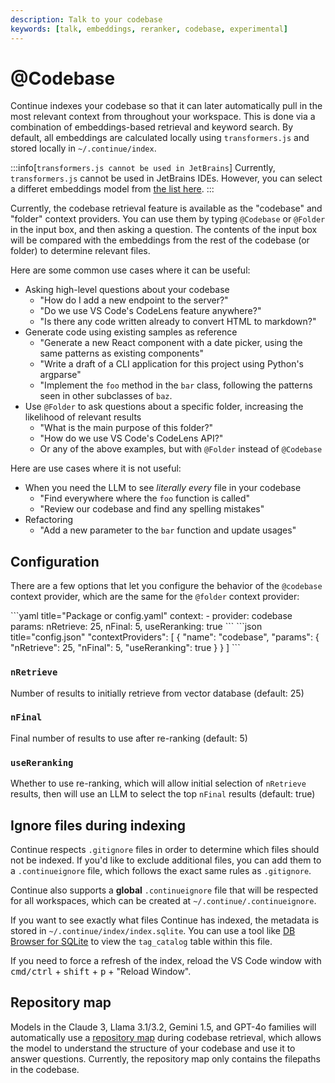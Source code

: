 ```yaml
---
description: Talk to your codebase
keywords: [talk, embeddings, reranker, codebase, experimental]
---
```



# @Codebase

Continue indexes your codebase so that it can later automatically pull in the most relevant context from throughout your workspace. This is done via a combination of embeddings-based retrieval and keyword search. By default, all embeddings are calculated locally using `transformers.js` and stored locally in `~/.continue/index`.

:::info[`transformers.js cannot be used in JetBrains`]
Currently, `transformers.js` cannot be used in JetBrains IDEs. However, you can select a differet embeddings model from [the list here](../model-types/embeddings.mdx).
:::

Currently, the codebase retrieval feature is available as the "codebase" and "folder" context providers. You can use them by typing `@Codebase` or `@Folder` in the input box, and then asking a question. The contents of the input box will be compared with the embeddings from the rest of the codebase (or folder) to determine relevant files.

Here are some common use cases where it can be useful:

- Asking high-level questions about your codebase
  - "How do I add a new endpoint to the server?"
  - "Do we use VS Code's CodeLens feature anywhere?"
  - "Is there any code written already to convert HTML to markdown?"
- Generate code using existing samples as reference
  - "Generate a new React component with a date picker, using the same patterns as existing components"
  - "Write a draft of a CLI application for this project using Python's argparse"
  - "Implement the `foo` method in the `bar` class, following the patterns seen in other subclasses of `baz`.
- Use `@Folder` to ask questions about a specific folder, increasing the likelihood of relevant results
  - "What is the main purpose of this folder?"
  - "How do we use VS Code's CodeLens API?"
  - Or any of the above examples, but with `@Folder` instead of `@Codebase`

Here are use cases where it is not useful:

- When you need the LLM to see _literally every_ file in your codebase
  - "Find everywhere where the `foo` function is called"
  - "Review our codebase and find any spelling mistakes"
- Refactoring
  - "Add a new parameter to the `bar` function and update usages"

## Configuration

There are a few options that let you configure the behavior of the `@codebase` context provider, which are the same for the `@folder` context provider:

<Tabs groupId="config-example">
  <TabItem value="yaml" label="YAML">
  ```yaml title="Package or config.yaml" 
  context:
    - provider: codebase
      params:
        nRetrieve: 25,
        nFinal: 5,
        useReranking: true
  ```
  </TabItem>
  <TabItem value="json" label="JSON">
  ```json title="config.json"
    "contextProviders": [
      {
        "name": "codebase",
        "params": {
          "nRetrieve": 25,
          "nFinal": 5,
          "useReranking": true
        }
      }
    ]
  ```
  </TabItem>
</Tabs>

### `nRetrieve`

Number of results to initially retrieve from vector database (default: 25)

### `nFinal`

Final number of results to use after re-ranking (default: 5)

### `useReranking`

Whether to use re-ranking, which will allow initial selection of `nRetrieve` results, then will use an LLM to select the top `nFinal` results (default: true)

## Ignore files during indexing

Continue respects `.gitignore` files in order to determine which files should not be indexed. If you'd like to exclude additional files, you can add them to a `.continueignore` file, which follows the exact same rules as `.gitignore`.

Continue also supports a **global** `.continueignore` file that will be respected for all workspaces, which can be created at `~/.continue/.continueignore`.

If you want to see exactly what files Continue has indexed, the metadata is stored in `~/.continue/index/index.sqlite`. You can use a tool like [DB Browser for SQLite](https://sqlitebrowser.org/) to view the `tag_catalog` table within this file.

If you need to force a refresh of the index, reload the VS Code window with <kbd>cmd/ctrl</kbd> + <kbd>shift</kbd> + <kbd>p</kbd> + "Reload Window".

## Repository map

Models in the Claude 3, Llama 3.1/3.2, Gemini 1.5, and GPT-4o families will automatically use a [repository map](../context-providers.mdx#repository-map) during codebase retrieval, which allows the model to understand the structure of your codebase and use it to answer questions. Currently, the repository map only contains the filepaths in the codebase.
